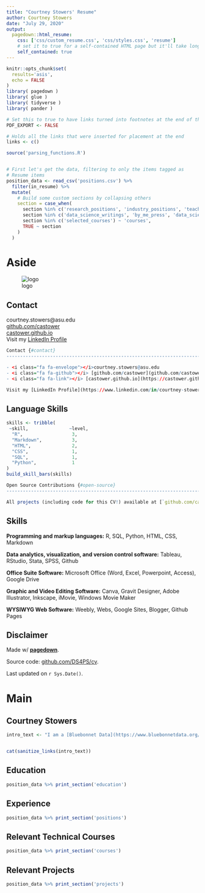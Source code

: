 ```yaml
---
title: "Courtney Stowers' Resume"
author: Courtney Stowers
date: "July 29, 2020"
output:
  pagedown::html_resume:
    css: ['css/custom_resume.css', 'css/styles.css', 'resume']
    # set it to true for a self-contained HTML page but it'll take longer to render
    self_contained: true
---
```



```r
knitr::opts_chunk$set(
  results='asis', 
  echo = FALSE
)
library( pagedown )
library( glue )
library( tidyverse )
library( pander )

# Set this to true to have links turned into footnotes at the end of the document
PDF_EXPORT <- FALSE

# Holds all the links that were inserted for placement at the end
links <- c()

source('parsing_functions.R')


# First let's get the data, filtering to only the items tagged as
# Resume items
position_data <- read_csv('positions.csv') %>% 
  filter(in_resume) %>% 
  mutate(
    # Build some custom sections by collapsing others
    section = case_when(
      section %in% c('research_positions', 'industry_positions', 'teaching_positions') ~ 'positions', 
      section %in% c('data_science_writings', 'by_me_press', 'data_science_videos', 'data_science_projects') ~ 'projects',
      section %in% c('selected_courses') ~ 'courses',
      TRUE ~ section
    )
  ) 

```


Aside
================================================================================

![logo](clipartcharts.png)

Contact {#contact}
--------------------------------------------------------------------------------

<i class="fa fa-envelope"></i> courtney.stowers@asu.edu <br>
<i class="fa fa-github"></i> [github.com/castower](github.com/castower) <br>
<i class="fa fa-link"></i> [castower.github.io](https://castower.github.io/) <br>
<i class="fab fa-linkedin"></i> Visit my [LinkedIn Profile](https://www.linkedin.com/in/courtney-stowers/)


```r
Contact {#contact}
--------------------------------------------------------------------------------

- <i class="fa fa-envelope"></i>courtney.stowers@asu.edu
- <i class="fa fa-github"></i> [github.com/castower](github.com/castower)
- <i class="fa fa-link"></i> [castower.github.io](https://castower.github.io/)

Visit my [LinkedIn Profile](https://www.linkedin.com/in/courtney-stowers/)
```

Language Skills {#skills}
--------------------------------------------------------------------------------


```r
skills <- tribble(
 ~skill,               ~level,
  "R",                  3,
  "Markdown",           3,
  "HTML",               2,
  "CSS",                1,
  "SQL",                1,
  "Python",             1
)
build_skill_bars(skills)
```

```r
Open Source Contributions {#open-source}
--------------------------------------------------------------------------------

All projects (including code for this CV!) available at [`github.com/castower/`](https://github.com/castower)
```

Skills {#more-info}
--------------------------------------------------------------------------------

**Programming and markup languages:** R, SQL, Python, HTML, CSS, Markdown

**Data analytics, visualization, and version control software:** Tableau, RStudio, Stata, SPSS, Github

**Office Suite Software:** Microsoft Office (Word, Excel, Powerpoint, Access), Google Drive

**Graphic and Video Editing Software:** Canva, Gravit Designer, Adobe Illustrator, Inkscape, iMovie, Windows Movie Maker

**WYSIWYG Web Software:** Weebly, Webs, Google Sites, Blogger, Github Pages



Disclaimer {#disclaimer}
--------------------------------------------------------------------------------

Made w/ [**pagedown**](https://github.com/rstudio/pagedown). 

Source code: [github.com/DS4PS/cv](https://github.com/DS4PS/cv).

Last updated on `r Sys.Date()`.





Main
================================================================================

Courtney Stowers {#title}
--------------------------------------------------------------------------------

```r
intro_text <- "I am a [Bluebonnet Data](https://www.bluebonnetdata.org/) Fellow and graduate student studying [Program Evaluation and Data Analytics](https://ds4ps.org/ms-prog-eval-data-analytics/) at Arizona State University. Throughout the program, I have learned how to visualize and wrangle data related to a variety of public policy issues such as [community analytics and gentrification](https://rpubs.com/castower/sacneighborhoodchange), [child well-being](https://public.tableau.com/views/HED607HouseholdIncomeandChildWell-Being/Presentation?:display_count=y&:origin=viz_share_link) and [global inequality](https://castower.shinyapps.io/Code-Through-Project-Stowers/#section-introduction). I also worked on a team project to evaluate the [effectiveness of tax credit programs](https://r-class.github.io/cpp-528-spr-2020-group-02/). I am currently seeking a full-time position that will allow me to continue using data science to effect positive change."


cat(sanitize_links(intro_text))
```



Education {data-icon=graduation-cap data-concise=true}
--------------------------------------------------------------------------------

```r
position_data %>% print_section('education')
```



Experience {data-icon=suitcase}
--------------------------------------------------------------------------------

```r
position_data %>% print_section('positions')
```



Relevant Technical Courses {data-icon=laptop}
--------------------------------------------------------------------------------

```r
position_data %>% print_section('courses')
```

Relevant Projects {data-icon=chart-bar}
--------------------------------------------------------------------------------


```r
position_data %>% print_section('projects')
```


